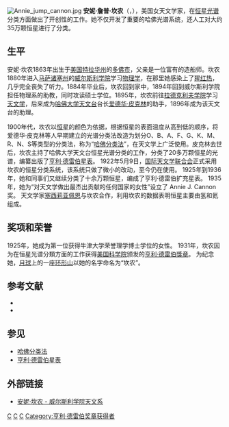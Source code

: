 [[File:Annie_jump_cannon.jpg|frame]]
'''安妮·詹普·坎农'''（{{lang|en|'''Annie Jump Cannon'''}}，{{bd|1863年|12月11日|1941年|4月13日|catIdx=C}}），美国女天文学家，在[[恒星光谱|恒星光谱]]分类方面做出了开创性的工作。她不仅开发了重要的哈佛光谱系统，还人工对大约35万颗恒星进行了分类。

== 生平 ==
安妮·坎农1863年出生于[[美国|美国]][[特拉华州|特拉华州]]的[[多佛市|多佛市]]，父亲是一位富有的造船师。坎农1880年进入[[马萨诸塞州|马萨诸塞州]]的[[威尔斯利学院|威尔斯利学院]]学习[[物理学|物理学]]，在那里她感染上了[[猩红热|猩红热]]，几乎完全丧失了听力。1884年毕业后，坎农回到家中，1894年回到威尔斯利学院担任物理系的助教，同时攻读硕士学位。1895年，坎农前往[[拉德克利夫学院|拉德克利夫学院]]学习[[天文学|天文学]]，后来成为[[哈佛大学天文台|哈佛大学天文台]]台长[[爱德华·皮克林|爱德华·皮克林]]的助手，1896年成为该天文台的助理。

1900年代，坎农以[[恒星|恒星]]的颜色为依据，根据恒星的表面温度从高到低的顺序，将爱德华·皮克林等人早期建立的光谱分类法改造为划分O、B、A、F、G、K、M、R、N、S等类型的分类法，称为“[[哈佛分类法|哈佛分类法]]”，在天文学上广泛使用。皮克林去世后，坎农主持了哈佛大学天文台恒星光谱分类的工作，分类了20多万颗恒星的光谱，编纂出版了[[亨利·德雷伯星表|亨利·德雷伯星表]]。
1922年5月9日，[[国际天文学联合会|国际天文学联合会]]正式采用坎农的恒星分类系统，该系统只做了微小的改动，至今仍在使用。
1925年到1936年，她和同事们又继续分类了十余万颗恒星，编成了亨利·德雷伯扩充星表。
1935 年，她为“对天文学做出最杰出贡献的任何国家的女性”设立了 Annie J. Cannon 奖。
天文学家[[塞西莉亚佩恩|塞西莉亚佩恩]]与坎农合作，利用坎农的数据表明恒星主要由氢和氦组成。

== 奖项和荣誉 ==
1925年，她成为第一位获得牛津大学荣誉理学博士学位的女性。
1931年，坎农因为在恒星光谱分類方面的工作获得[[美国科学院|美国科学院]]颁发的[[亨利·德雷伯獎章|亨利·德雷伯獎章]]。
为纪念她，[[月球|月球]]上的一座[[环形山|环形山]]以她的名字命名为“坎农”。

==参考文献==
<div class="references-small">
*{{lang|en|Greenstein, George, 1993, ''The Ladies of Observatory Hill'', American Scholar, 62: 437-446.}}
*{{lang|en|Nancy J. Veglahn, ''Women Scientists'', 1991, Facts on File, ISBN 0-8160-2482-0.}}
</div>

==参见==
*[[哈佛分类法|哈佛分类法]]
*[[亨利·德雷伯星表|亨利·德雷伯星表]]

==外部链接==
*[http://www.wellesley.edu/Astronomy/Annie/ 安妮·坎农 - 威尔斯利学院天文系] {{Webarchive|url=https://archive.is/20121212080950/www.wellesley.edu/Astronomy/Annie/ |date=2012-12-12 }}
{{亨利·德雷伯奖章获得者}}
{{Authority control}}
[[Category:美国天文学家|C]]
[[Category:女性天文學家|C]]
[[Category:衛斯理學院校友|C]]
[[Category:亨利·德雷伯奖章获得者|Category:亨利·德雷伯奖章获得者]]